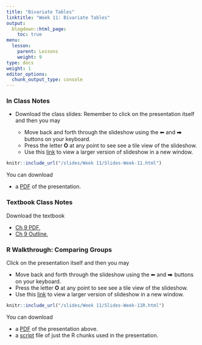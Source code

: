 ```yaml
---
title: "Bivariate Tables"
linktitle: "Week 11: Bivariate Tables"
output:
  blogdown::html_page:
    toc: true
menu:
  lesson:
    parent: Lessons
    weight: 9
type: docs
weight: 1
editor_options: 
  chunk_output_type: console
---
```


### In Class Notes

- Download the class slides: Remember to click on the presentation itself and then you may

  + Move back and forth through the slideshow using the ⬅ and ⮕ buttons on your keyboard.
  + Press the letter **O** at any point to see see a tile view of the slideshow.
  + Use this [link](/slides/Week 11/Slides-Week-11.html){target="_blank"} to view a larger version of slideshow in a new window.
        
```r
knitr::include_url("/slides/Week 11/Slides-Week-11.html")
```

You can download 

- a [PDF](/slides/Week 11/Slides-Week-11.pdf){target="_blank"} of the presentation. 

### Textbook Class Notes
Download the textbook

- [Ch 9 PDF](/slides/Week 11/SSDS_Ch9.pdf){target="_blank"}, 
- [Ch 9 Outline](/lecture_notes/Week11/SSDS_Ch9.pdf){target="_blank"},

### R Walkthrough: Comparing Groups

Click on the presentation itself and then you may

- Move back and forth through the slideshow using the ⬅ and ⮕ buttons on your keyboard.
- Press the letter **O** at any point to see see a tile view of the slideshow.
- Use this [link](/slides/Week 9/Slides-Week-9R.html){target="_blank"} to view a larger version of slideshow in a new window.


```r
knitr::include_url("/slides/Week 11/Slides-Week-11R.html")
```

You can download 

- a [PDF](/slides/Week 11/Slides-Week-11R.pdf){target="_blank"} of the presentation above. 
- a [script](/slides/Week 11/Slides-Week-11R.R){target="_blank"} file of just the R chunks used in the presentation.
